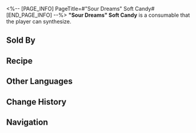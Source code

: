 <%-- [PAGE_INFO]
PageTitle=#"Sour Dreams" Soft Candy#
[END_PAGE_INFO] --%>
{{Consumable Infobox
|id          = 401026
|image       = Item Sour Dreams Soft Candy.png{{subst:void|<!--$UPLOAD:<<SpriteOutput/ItemFigures/401026.png>-<Item Sour Dreams Soft Candy.png>-<Consumable Icons>>-->}}
|type        = Restorative Consumables
|rarity      = 2
|effect      = Upon use, immediately heals a single ally by 24% of their Max HP plus 300 extra Max HP.
|description = A highly affordable snack that holds the same status as fried rice in reality. It is enjoyed by both the poor and the wealthy for its intensely sour flavor.
|effectType  = 
|effectType2 = 
|effectType3 = 
|recipe      = {{cx|Source missing}}
|source1     = [[Omni-Synthesizer]]
|source2     = [[Popcorn Food Truck]]
|source3     = 
}}
{{Description|''"Caution: Its excessive acidity may awake you from your dream."''}}
'''"Sour Dreams" Soft Candy''' is a consumable that the player can synthesize.

==Sold By==
{{Shop Availability}}

==Recipe==
{{Recipe
|type            = Synthesis
|group           = Consumable
|Quantum Ripples = 2
|Tranquility     = 2
|sort            = Quantum Ripples;Tranquility
}}

==Other Languages==
{{Other Languages
|en   = "Sour Dreams" Soft Candy
|zhs  = 「酸梦」牌软糖
|zht  = 「酸夢」牌軟糖
|ja   = 「サワードリーム」キャンディ
|ko   = 「새콤한 꿈」 소프트 캔디
|es   = Caramelo blando "Sueños agrios"
|fr   = Bonbon «&nbsp;Rêve acide&nbsp;»
|ru   = Мармеладка «Кислые сны»
|th   = "Sour Dreams" Soft Candy
|vi   = Kẹo Dẻo "Giấc Mơ Chua"
|de   = Kaubonbons „Saure Träume“
|id   = "Sour Dreams" Soft Candy
|pt   = Bala Mastigável "Sonhos Azedos"
}}

==Change History==
{{Change History|2.0}}

==Navigation==
{{Consumable Navbox}}